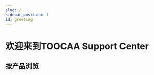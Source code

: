 ```yaml
---
slug: /
sidebar_position: 1
id: greeting
---
```


# 欢迎来到TOOCAA Support Center



## 按产品浏览

<cardbox>
  <card
    href="./toocaal2/"
    title="TOOCAA L2"
    img={'http://wiki-toocaa.oss-cn-hongkong.aliyuncs.com/wiki/20241221-111714.png'}
  />

<card
  href="./toocaa-l2/TOOCAA-L2-Accessories/"
  title="Accessories"
  img="http://wiki-toocaa.oss-cn-hongkong.aliyuncs.com/wiki/20241220-171848.jpg"
/>


<card
  href="./toocaa-l2/TOOCAA-L2-Accessories/Laser-Module/"
  title="Laser Module"
  img="http://wiki-toocaa.oss-cn-hongkong.aliyuncs.com/wiki/11111.png"
/>

</cardbox>
